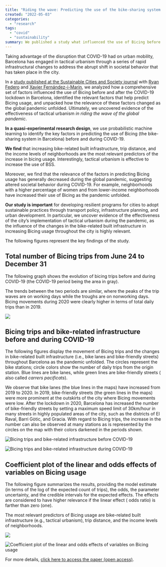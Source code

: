 ```yaml
---
title: "Riding the wave: Predicting the use of the bike-sharing system in Barcelona before and during COVID-19"
created: "2022-05-03"
categories:
  - "research"
tags:
  - "covid"
  - "sustainability"
summary: We published a study what influenced the use of Bicing before and after COVID, including social factors, infrastructure, and tactical urbanism.
---
```


Taking advantage of the disruption that COVID-19 had on urban mobility, Barcelona has engaged in
tactical urbanism through a series of rapid infrastructural changes to address the abrupt shift in
societal behavior that has taken place in the city.

In a [study published at the Sustainable Cities and Society journal](https://www.sciencedirect.com/science/article/pii/S2210670722002517)
with [Ryan Federo](https://ryanfedero.com) and [Xavier Fernández-i-Marin](http://xavier-fim.net),
we analyzed how a comprehensive set of factors influenced the use of Bicing before and after the
COVID-19 lockdown in Barcelona, identified the relevant factors that help predict Bicing usage, and
unpacked how the relevance of these factors changed as the global pandemic unfolded. Ultimately, we
uncovered evidence of the effectiveness of tactical urbanism _in riding the wave of the global
pandemic_.

**In a quasi-experimental research design**, we use probabilistic machine learning to identify the
key factors in predicting the use of Bicing (the bike-sharing system in Barcelona) before and
during COVID-19.

**We find** that increasing bike-related built infrastructure, trip distance, and the income levels
of neighborhoods are the most relevant predictors of the increase in bicing usage. Interestingly,
tactical urbanism is effective to increase the use of BSS.

Moreover, we find that the relevance of the factors in predicting Bicing usage has generally
decreased during the global pandemic, suggesting altered societal behavior during COVID-19. For
example, neighborhoods with a higher percentage of women and from lower-income neighborhoods have
increased their use of Bicing as the pandemic unfolded.

**Our study is important** for developing resilient programs for cities to adopt sustainable
practices through transport policy, infrastructure planning, and urban development. In particular,
we uncover evidence of the effectiveness of the city’s implementation of tactical urbanism during
the pandemic, as the influence of the changes in the bike-related built infrastructure in
increasing Bicing usage throughout the city is highly relevant.

The following figures represent the key findings of the study.

## Total number of Bicing trips from June 24 to December 31

The following graph shows the evolution of bicing trips before and during COVID-19 (the COVID-19
period being the area in gray).

The trends between the two periods are similar, where the peaks of the trip waves are on working
days while the troughs are on nonworking days. Bicing movements during 2020 were clearly higher in
terms of total daily trips than in 2019.

![](https://www.bustawin.com/wp-content/uploads/2022/05/riding-wave-covid-total-number-bicing-trips.svg)

## Bicing trips and bike-related infrastructure before and during COVID-19

The following figures display the movement of Bicing trips and the changes in bike-related built
infrastructure (i.e., bike lanes and bike-friendly streets) throughout Barcelona as the pandemic
unfolded. The circles represent the bike stations; circle colors show the number of daily trips
from the origin station. Blue lines are bike lanes, while green lines are bike-friendly streets (
also called _carrers pacificats_).

We observe that bike lanes (the blue lines in the maps) have increased from 2019 to 2020. In 2019,
bike-friendly streets (the green lines in the maps) were more prominent at the outskirts of the
city where Bicing movements were low. After the lockdown in 2020, Barcelona has increased the
number of bike-friendly streets by setting a maximum speed limit of 30km/hour in many streets in
highly populated areas of the city, such as the districts of El Raval, Barri Gòtic, and Gracia.
With regard to Bicing trips, the increase in the number can also be observed at many stations as is
represented by the circles on the map with their colors darkened in the periods shown.

![Bicing trips and bike-related infrastructure before COVID-19](riding-the-wave/images/map-2019-1.svg "Bicing trips and bike-related infrastructure before COVID-19")

![Bicing trips and bike-related infrastructure during COVID-19](riding-the-wave/images/map-2020-2.svg "Bicing trips and bike-related infrastructure during COVID-19")

## Coefficient plot of the linear and odds effects of variables on Bicing usage

The following figure summarizes the results, providing the model estimate (in terms of the log of
the expected count of trips), the odds, the parameter uncertainty, and the credible intervals for
the expected effects. The effects are considered to have higher relevance if the linear effect (
odds ratio) is farther than zero (one).

The most relevant predictors of Bicing usage are bike-related built infrastructure (e.g., tactical
urbanism), trip distance, and the income levels of neighborhoods.

![](riding-the-wave/images/coefficient-plot-2.svg)

![Coefficient plot of the linear and odds effects of variables on Bicing usage](riding-the-wave/images/coefficient-plot-1-5.svg "Coefficient plot of the linear and odds effects of variables on Bicing usage")

For more
details, [click here to access the paper (open access)](https://www.sciencedirect.com/science/article/pii/S2210670722002517).
